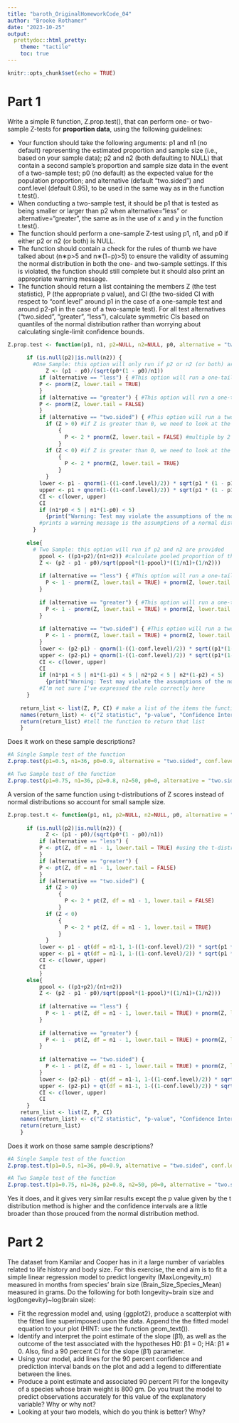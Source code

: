 ```yaml
---
title: "baroth_OriginalHomeworkCode_04"
author: "Brooke Rothamer"
date: "2023-10-25"
output:
  prettydoc::html_pretty:
    theme: "tactile"
    toc: true
---
```


```r
knitr::opts_chunk$set(echo = TRUE)
```

# Part 1
Write a simple R function, Z.prop.test(), that can perform one- or two-sample Z-tests for **proportion data**, using the following guidelines:

* Your function should take the following arguments: p1 and n1 (no default) representing the estimated proportion and sample size (i.e., based on your sample data); p2 and n2 (both defaulting to NULL) that contain a second sample’s proportion and sample size data in the event of a two-sample test; p0 (no default) as the expected value for the population proportion; and alternative (default “two.sided”) and conf.level (default 0.95), to be used in the same way as in the function t.test().
* When conducting a two-sample test, it should be p1 that is tested as being smaller or larger than p2 when alternative=“less” or alternative=“greater”, the same as in the use of x and y in the function t.test().
* The function should perform a one-sample Z-test using p1, n1, and p0 if either p2 or n2 (or both) is NULL.
* The function should contain a check for the rules of thumb we have talked about (n∗p>5 and n∗(1−p)>5) to ensure the validity of assuming the normal distribution in both the one- and two-sample settings. If this is violated, the function should still complete but it should also print an appropriate warning message.
* The function should return a list containing the members Z (the test statistic), P (the appropriate p value), and CI (the two-sided CI with respect to “conf.level” around p1 in the case of a one-sample test and around p2-p1 in the case of a two-sample test). For all test alternatives (“two.sided”, “greater”, “less”), calculate symmetric CIs based on quantiles of the normal distribution rather than worrying about calculating single-limit confidence bounds.

```r

Z.prop.test <- function(p1, n1, p2=NULL, n2=NULL, p0, alternative = "two.sided", conf.level=0.95) {
  
      if (is.null(p2)|is.null(n2)) { 
        #One Sample: this option will only run if p2 or n2 (or both) are NULL
            Z <- (p1 - p0)/(sqrt(p0*(1 - p0)/n1))
          if (alternative == "less") { #This option will run a one-tailed test to see if p1 is less than p2
          P <- pnorm(Z, lower.tail = TRUE) 
          }
          if (alternative == "greater") { #This option will run a one-tailed test to see if p1 is greater than p2
          P <- pnorm(Z, lower.tail = FALSE)
          }
          if (alternative == "two.sided") { #This option will run a two-tailed test (default) to see if p1 differs from p2
            if (Z > 0) #if Z is greater than 0, we need to look at the probability above the Z score
                {
                  P <- 2 * pnorm(Z, lower.tail = FALSE) #multiple by 2 to account for probability of being above or below the expected proportion
                }
            if (Z < 0) #if Z is greater than 0, we need to look at the probability up to (below) the Z score
                {
                  P <- 2 * pnorm(Z, lower.tail = TRUE)
                }
            }
          lower <- p1 - qnorm(1-((1-conf.level)/2)) * sqrt(p1 * (1 - p1)/n1) #1-((1-conf.level)/2) because half the confidence interval is above
          upper <- p1 + qnorm(1-((1-conf.level)/2)) * sqrt(p1 * (1 - p1)/n1) #and half is below
          CI <- c(lower, upper)
          CI
          if (n1*p0 < 5 | n1*(1-p0) < 5) 
            {print("Warning: Test may violate the assumptions of the normal distribution. n is not sufficiently large or p0 is close to 1 or 0.")} 
          #prints a warning message is the assumptions of a normal distribution are not met
        }
  
      else{ 
        # Two Sample: this option will run if p2 and n2 are provided
          ppool <- ((p1+p2)/(n1+n2)) #calculate pooled proportion of the two samples for use in calculating z score
          Z <- (p2 - p1 - p0)/sqrt(ppool*(1-ppool)*((1/n1)+(1/n2)))
    
          if (alternative == "less") { #This option will run a one-tailed test to see if p2-p1 is less than 0
            P <- 1 - pnorm(Z, lower.tail = TRUE) + pnorm(Z, lower.tail = FALSE)
          }
   
          if (alternative == "greater") { #This option will run a one-tailed test to see if p2-p1 is greater than 0
            P <- 1 - pnorm(Z, lower.tail = TRUE) + pnorm(Z, lower.tail = FALSE)
          }
    
          if (alternative == "two.sided") { #This option will run a two-tailed test (default) to see if p2-p1 differs from 0
            P <- 1 - pnorm(Z, lower.tail = TRUE) + pnorm(Z, lower.tail = FALSE)
          }
          lower <- (p2-p1) - qnorm(1-((1-conf.level)/2)) * sqrt((p1*(1-p1)/n1) + (p2*(1-p2)/n2)) #I am not entirely sure I calculated SE correctly for a two sample test
          upper <- (p2-p1) + qnorm(1-((1-conf.level)/2)) * sqrt((p1*(1-p1)/n1) + (p2*(1-p2)/n2))
          CI <- c(lower, upper)
          CI
          if (n1*p1 < 5 | n1*(1-p1) < 5 | n2*p2 < 5 | n2*(1-p2) < 5) 
            {print("Warning: Test may violate the assumptions of the normal distribution. n is not sufficiently large or p is close to 1 or 0.")} 
          #I'm not sure I've expressed the rule correctly here
      }
      
    return_list <- list(Z, P, CI) # make a list of the items the function should return
    names(return_list) <- c("Z statistic", "p-value", "Confidence Interval") # labels items in the output
    return(return_list) #tell the function to return that list
    }
```

Does it work on these sample descriptions?
```r
#A Single Sample test of the function
Z.prop.test(p1=0.5, n1=36, p0=0.9, alternative = "two.sided", conf.level=0.95)
```
```r
#A Two Sample test of the function
Z.prop.test(p1=0.75, n1=36, p2=0.8, n2=50, p0=0, alternative = "two.sided", conf.level=0.95)
```
A version of the same function using t-distributions of Z scores instead of normal distributions so account for small sample size.
```r

Z.prop.test.t <- function(p1, n1, p2=NULL, n2=NULL, p0, alternative = "two.sided", conf.level=0.95) {
  
      if (is.null(p2)|is.null(n2)) { 
            Z <- (p1 - p0)/(sqrt(p0*(1 - p0)/n1))
          if (alternative == "less") { 
          P <- pt(Z, df = n1 - 1, lower.tail = TRUE) #using the t-distribution, pt(), not normal distribution, pnorm(), because its better for small sample sizes
          }
          if (alternative == "greater") { 
          P <- pt(Z, df = n1 - 1, lower.tail = FALSE)
          }
          if (alternative == "two.sided") { 
            if (Z > 0) 
                {
                  P <- 2 * pt(Z, df = n1 - 1, lower.tail = FALSE) 
                }
            if (Z < 0) 
                {
                  P <- 2 * pt(Z, df = n1 - 1, lower.tail = TRUE)
                }
            }
          lower <- p1 - qt(df = n1-1, 1-((1-conf.level)/2)) * sqrt(p1 * (1 - p1)/n1) 
          upper <- p1 + qt(df = n1-1, 1-((1-conf.level)/2)) * sqrt(p1 * (1 - p1)/n1) 
          CI <- c(lower, upper)
          CI
          }
      else{ 
          ppool <- ((p1+p2)/(n1+n2))
          Z <- (p2 - p1 - p0)/sqrt(ppool*(1-ppool)*((1/n1)+(1/n2)))
    
          if (alternative == "less") { 
            P <- 1 - pt(Z, df = n1 - 1, lower.tail = TRUE) + pnorm(Z, lower.tail = FALSE)
          }
   
          if (alternative == "greater") { 
            P <- 1 - pt(Z, df = n1 - 1, lower.tail = TRUE) + pnorm(Z, lower.tail = FALSE)
          }
    
          if (alternative == "two.sided") { 
            P <- 1 - pt(Z, df = n1 - 1, lower.tail = TRUE) + pnorm(Z, lower.tail = FALSE)
          }
          lower <- (p2-p1) - qt(df = n1-1, 1-((1-conf.level)/2)) * sqrt((p1*(1-p1)/n1) + (p2*(1-p2)/n2))
          upper <- (p2-p1) + qt(df = n1-1, 1-((1-conf.level)/2)) * sqrt((p1*(1-p1)/n1) + (p2*(1-p2)/n2))
          CI <- c(lower, upper)
          CI
      }
    return_list <- list(Z, P, CI) 
    names(return_list) <- c("Z statistic", "p-value", "Confidence Interval")  
    return(return_list) 
    }
```

Does it work on those same sample descriptions?
```r
#A Single Sample test of the function
Z.prop.test.t(p1=0.5, n1=36, p0=0.9, alternative = "two.sided", conf.level=0.95)
```
```r
#A Two Sample test of the function
Z.prop.test.t(p1=0.75, n1=36, p2=0.8, n2=50, p0=0, alternative = "two.sided", conf.level=0.95)
```
Yes it does, and it gives very similar results except the p value given by the t distribution method is higher and the confidence intervals are a little broader than those prouced from the normal distribution method.


# Part 2
The dataset from Kamilar and Cooper has in it a large number of variables related to life history and body size. For this exercise, the end aim is to fit a simple linear regression model to predict longevity (MaxLongevity_m) measured in months from species’ brain size (Brain_Size_Species_Mean) measured in grams. Do the following for both longevity~brain size and log(longevity)~log(brain size):

* Fit the regression model and, using {ggplot2}, produce a scatterplot with the fitted line superimposed upon the data. Append the the fitted model equation to your plot (HINT: use the function geom_text()).
* Identify and interpret the point estimate of the slope (β1), as well as the outcome of the test associated with the hypotheses H0: β1 = 0; HA: β1 ≠ 0. Also, find a 90 percent CI for the slope (β1) parameter.
* Using your model, add lines for the 90 percent confidence and prediction interval bands on the plot and add a legend to differentiate between the lines.
* Produce a point estimate and associated 90 percent PI for the longevity of a species whose brain weight is 800 gm. Do you trust the model to predict observations accurately for this value of the explanatory variable? Why or why not?
* Looking at your two models, which do you think is better? Why?